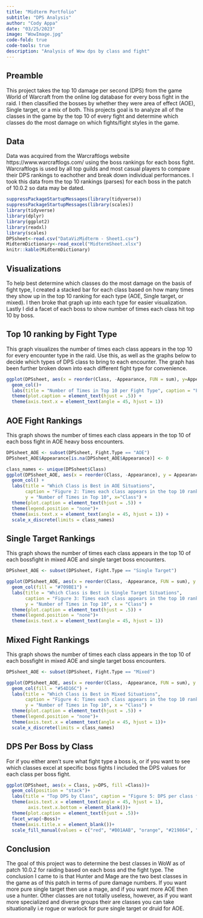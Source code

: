 ```yaml
---
title: "Midterm Portfolio"
subtitle: "DPS Analysis"
author: "Cody Appa"
date: "03/25/2023"
image: "WowImage.jpg"
code-fold: true
code-tools: true
description: "Analysis of Wow dps by class and fight"
---
```


## Preamble

This project takes the top 10 damage per second (DPS) from the game World of Warcraft from the online log database for every boss fight in the raid. I then classified the bosses by whether they were area of effect (AOE), Single target, or a mix of both. This projects goal is to analyze all of the classes in the game by the top 10 of every fight and determine which classes do the most damage on which fights/fight styles in the game.

## Data

Data was acquired from the Warcraftlogs website https://www.warcraftlogs.com/ using the boss rankings for each boss fight. Warcraftlogs is used by all top guilds and most casual players to compare their DPS rankings to eachother and break down individual performances. I took this data from the top 10 rankings (parses) for each boss in the patch of 10.0.2 so data may be dated.

```r
suppressPackageStartupMessages(library(tidyverse))
suppressPackageStartupMessages(library(scales))
library(tidyverse)
library(dplyr)
library(ggplot2)
library(readxl)
library(scales)
DPSsheet<-read.csv("DataVizMidterm - Sheet1.csv")
MidtermDictionary<-read_excel("MidtermSheet.xlsx")
knitr::kable(MidtermDictionary)
```

## Visualizations

To help best determine which classes do the most damage on the basis of fight type, I created a stacked bar for each class based on how many times they show up in the top 10 ranking for each type (AOE, Single target, or mixed). I then broke that graph up into each type for easier visualization. Lastly I did a facet of each boss to show number of times each class hit top 10 by boss.

## Top 10 ranking by Fight Type

This graph visualizes the number of times each class appears in the top 10 for every encounter type in the raid. Use this, as well as the graphs below to decide which types of DPS class to bring to each encounter. The graph has been further broken down into each different fight type for convenience.

```r
ggplot(DPSsheet, aes(x = reorder(Class, -Appearance, FUN = sum), y=Appearance, fill = Fight.Type)) +
  geom_col()+
  labs(title = "Number of Times in Top 10 per Fight Type", caption = "Figure 1: How often each class appears in the top 10 ranking per fight type", y="Number of Times in Top 10", x ="Class") +
  theme(plot.caption = element_text(hjust = .5)) +
  theme(axis.text.x = element_text(angle = 45, hjust = 1))
```


## AOE Fight Rankings

This graph shows the number of times each class appears in the top 10 of each boss fight in AOE heavy boss encounters.

```r
DPSsheet_AOE <- subset(DPSsheet, Fight.Type == "AOE")
DPSsheet_AOE$Appearance[is.na(DPSsheet_AOE$Appearance)] <- 0

class_names <- unique(DPSsheet$Class)
ggplot(DPSsheet_AOE, aes(x = reorder(Class, -Appearance), y = Appearance, fill = Fight.Type)) +
  geom_col() +
  labs(title = "Which Class is Best in AOE Situations",
       caption = "Figure 2: Times each class appears in the top 10 ranking in AOE fights",
       y = "Number of Times in Top 10", x="Class") +
  theme(plot.caption = element_text(hjust = .5)) +
  theme(legend.position = "none")+
  theme(axis.text.x = element_text(angle = 45, hjust = 1)) +
  scale_x_discrete(limits = class_names)

```

## Single Target Rankings

This graph shows the number of times each class appears in the top 10 of each bossfight in mixed AOE and single target boss encounters.

```r
DPSsheet_AOE <- subset(DPSsheet, Fight.Type == "Single Target")

ggplot(DPSsheet_AOE, aes(x = reorder(Class, -Appearance, FUN = sum), y = Appearance, fill = Fight.Type)) +
  geom_col(fill = "#709BE1") +
  labs(title = "Which Class is Best in Single Target Situations",
       caption = "Figure 3: Times each class appears in the top 10 ranking in Single Target fights",
       y = "Number of Times in Top 10", x = "Class") +
  theme(plot.caption = element_text(hjust = .5)) +
  theme(legend.position = "none")+
  theme(axis.text.x = element_text(angle = 45, hjust = 1))

```

## Mixed Fight Rankings

This graph shows the number of times each class appears in the top 10 of each bossfight in mixed AOE and single target boss encounters.

```r
DPSsheet_AOE <- subset(DPSsheet, Fight.Type == "Mixed")

ggplot(DPSsheet_AOE, aes(x = reorder(Class, -Appearance, FUN = sum), y = Appearance, fill = Fight.Type)) +
  geom_col(fill = "#54D16C") +
  labs(title = "Which Class is Best in Mixed Situations",
       caption = "Figure 4: Times each class appears in the top 10 ranking in mixed single target and AOE fights",
       y = "Number of Times in Top 10", x = "Class") +
  theme(plot.caption = element_text(hjust = .5)) +
  theme(legend.position = "none")+
  theme(axis.text.x = element_text(angle = 45, hjust = 1))+
  scale_x_discrete(limits = class_names)
```

## DPS Per Boss by Class

For if you either aren't sure what fight type a boss is, or if you want to see which classes excel at specific boss fights I included the DPS values for each class per boss fight.

```r
ggplot(DPSsheet, aes(x = Class, y=DPS, fill =Class))+
  geom_col(position = "stack")+
  labs(title = "Top DPS by Class", caption = "Figure 5: DPS per class facetted by boss") +
  theme(axis.text.x = element_text(angle = 45, hjust = 1),
        axis.text.x.bottom = element_blank())+ 
  theme(plot.caption = element_text(hjust = .5))+
  facet_wrap(~Boss)+
  theme(axis.title.x = element_blank())+
  scale_fill_manual(values = c("red", "#B01AAB", "orange", "#219864", "green", "#51CDCD", "#51CD92", "grey", "yellow", "blue", "purple", "brown"), drop = FALSE)

```
## Conclusion

The goal of this project was to determine the best classes in WoW as of patch 10.0.2 for raiding based on each boss and the fight type. The conclusion I came to is that Hunter and Mage are the two best classes in the game as of this patch in terms of pure damage numbers. If you want more pure single target then use a mage, and if you want more AOE then use a hunter. Other classes are not totally useless, however, as if you want more specialized and diverse groups their are classes you can take situationally i.e rogue or warlock for pure single target or druid for AOE.